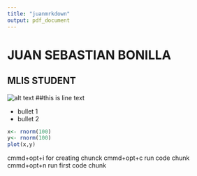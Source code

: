 ```yaml
---
title: "juanmrkdown"
output: pdf_document
---
```

# JUAN SEBASTIAN BONILLA
## MLIS STUDENT
![alt text](https://drive.google.com/file/d/0B8FGE01kta7Cc29naWhCWm4xeEU/view?usp=sharing)
##this is line text

- bullet 1
- bullet 2

```r
x<- rnorm(100)
y<- rnorm(100)
plot(x,y)
```
cmmd+opt+i for creating chunck
cmmd+opt+c run code chunk
cmmd+opt+n run first code chunk


